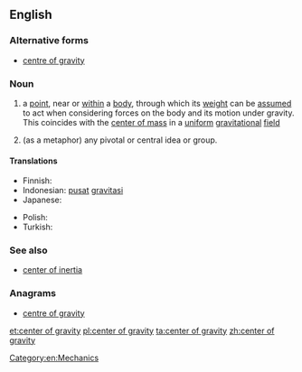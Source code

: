 {{wikipedia}}
==English==

===Alternative forms===
* [[centre of gravity]]

===Noun===
{{en-noun|head=[[center]] [[of]] [[gravity]]|centers of gravity}}

# {{physics}} a [[point]], near or [[within]] a [[body]], through which its [[weight]] can be [[assumed]] to act when considering forces on the body and its motion under gravity.  This coincides with the [[center of mass]] in a [[uniform]] [[gravitational]] [[field]]
# (as a metaphor) any pivotal or central idea or group.

====Translations====
{{trans-top|a point, near or within a body, at which the object's mass can be assumed to be concentrated}}
* Finnish: {{t-|fi|painopiste}}
* Indonesian: [[pusat]] [[gravitasi]]
* Japanese: {{t+|ja|重心|tr=じゅうしん]], jūshin}}
{{trans-mid}}
* Polish: {{t-|pl|środek ciężkości}}
* Turkish: {{t+|tr|ağırlık merkezi}}
{{trans-bottom}}

===See also===
* [[center of inertia]]

===Anagrams===
* [[centre of gravity#English|centre of gravity]]

[[Category:en:Mechanics]]

[[et:center of gravity]]
[[pl:center of gravity]]
[[ta:center of gravity]]
[[zh:center of gravity]]